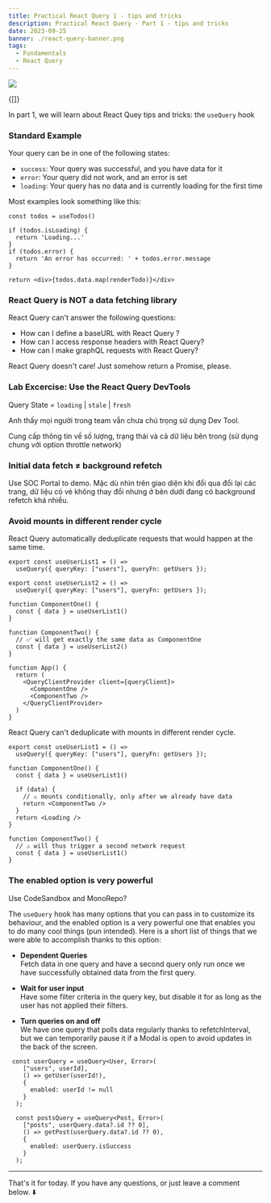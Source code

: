 ```yaml
---
title: Practical React Query 1 - tips and tricks
description: Practical React Query - Part 1 - tips and tricks
date: 2023-09-25
banner: ./react-query-banner.png
tags:
  - Fundamentals
  - React Query
---
```



<img src="./react-query-banner.png" />

<RqToc id="practical-react-query-1-tips-and-tricks" />

<Translations>{[]}</Translations>

In part 1, we will learn about React Quey tips and tricks: the `useQuery` hook

### Standard Example

Your query can be in one of the following states:

- `success`: Your query was successful, and you have data for it
- `error`: Your query did not work, and an error is set
- `loading`: Your query has no data and is currently loading for the first time

Most examples look something like this:

```tsx:title=standard-example
const todos = useTodos()

if (todos.isLoading) {
  return 'Loading...'
}
if (todos.error) {
  return 'An error has occurred: ' + todos.error.message
}

return <div>{todos.data.map(renderTodo)}</div>
```

### React Query is NOT a data fetching library

React Query can't answer the following questions:

- How can I define a baseURL with React Query ?
- How can I access response headers with React Query?
- How can I make graphQL requests with React Query?

React Query doesn't care! Just somehow return a Promise, please.

### Lab Excercise: Use the React Query DevTools

Query State = `loading` | `stale` | `fresh`

Anh thấy mọi người trong team vẫn chưa chú trọng sử dụng Dev Tool.

Cung cấp thông tin về số lượng, trạng thái và cả dữ liệu bên trong (sử dụng chung với option throttle network)

### Initial data fetch ≠ background refetch

Use SOC Portal to demo. Mặc dù nhìn trên giao diện khi đổi qua đổi lại các trang, dữ liệu có vẻ không thay đổi nhưng ở bên dưới đang có background refetch khá nhiều.

<FetchingComparison />

### Avoid mounts in different render cycle

React Query automatically deduplicate requests that would happen at the same time.

```tsx:title=only-one-network-request
export const useUserList1 = () =>
  useQuery({ queryKey: ["users"], queryFn: getUsers });

export const useUserList2 = () =>
  useQuery({ queryKey: ["users"], queryFn: getUsers });

function ComponentOne() {
  const { data } = useUserList1()
}

function ComponentTwo() {
  // ✅ will get exactly the same data as ComponentOne
  const { data } = useUserList2()
}

function App() {
  return (
    <QueryClientProvider client={queryClient}>
      <ComponentOne />
      <ComponentTwo />
    </QueryClientProvider>
  )
}
```

React Query can't deduplicate with mounts in different render cycle.

```tsx:title=two-network-request-on-first-mount
export const useUserList1 = () =>
  useQuery({ queryKey: ["users"], queryFn: getUsers });

function ComponentOne() {
  const { data } = useUserList1()

  if (data) {
    // ⚠️ mounts conditionally, only after we already have data
    return <ComponentTwo />
  }
  return <Loading />
}

function ComponentTwo() {
  // ⚠️ will thus trigger a second network request
  const { data } = useUserList1()
}

```

### The enabled option is very powerful

Use CodeSandbox and MonoRepo?

The `useQuery` hook has many options that you can pass in to customize its behaviour, and the enabled option is a very powerful one that enables you to do many cool things (pun intended). Here is a short list of things that we were able to accomplish thanks to this option:

- **Dependent Queries** <br/>
  Fetch data in one query and have a second query only run once we have successfully obtained data from the first query.

- **Wait for user input** <br/>
  Have some filter criteria in the query key, but disable it for as long as the user has not applied their filters.

- **Turn queries on and off** <br/>
  We have one query that polls data regularly thanks to refetchInterval, but we can temporarily pause it if a Modal is open to avoid updates in the back of the screen.

```tsx:title=two-network-request-on-first-mount {5,13}
 const userQuery = useQuery<User, Error>(
    ["users", userId],
    () => getUser(userId!),
    {
      enabled: userId != null
    }
  );

  const postsQuery = useQuery<Post, Error>(
    ["posts", userQuery.data?.id ?? 0],
    () => getPost(userQuery.data?.id ?? 0),
    {
      enabled: userQuery.isSuccess
    }
  );

```

---

That's it for today. If you have any questions, or just leave a comment below. ⬇️

<Comments />
